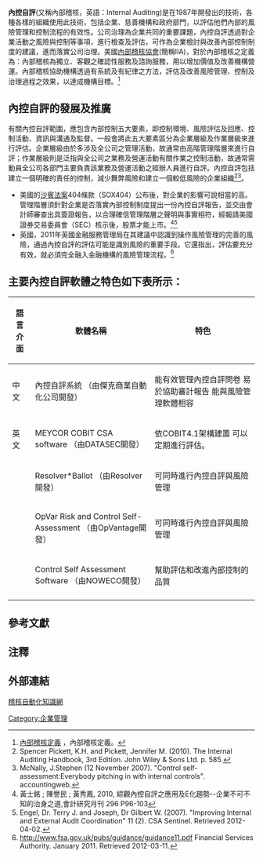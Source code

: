 '''內控自評'''(又稱內部稽核，英語：Internal Auditing)是在1987年開發出的技術，各種各樣的組織使用此技術，包括企業、慈善機構和政府部門，以評估他們內部的風險管理和控制流程的有效性。公司治理為企業共同的重要課題，內控自評透過對企業活動之風險與控制等事項，進行檢查及評估，可作為企業檢討與改善內部控制制度的建議，進而落實公司治理。美國[[国际内部审计师协会|內部稽核協會]](簡稱IIA)，對於內部稽核之定義為：內部稽核為獨立、客觀之確認性服務及諮詢服務，用以增加價值及改善機構營運。內部稽核協助機構透過有系統及有紀律之方法，評估及改善風險管理、控制及治理過程之效果，以達成機構目標。<ref>[https://na.theiia.org/standards-guidance/mandatory-guidance/Pages/Definition-of-Internal-Auditing.aspx 內部稽核定義] {{Wayback|url=https://na.theiia.org/standards-guidance/mandatory-guidance/Pages/Definition-of-Internal-Auditing.aspx |date=20201123160857 }}，內部稽核定義。</ref>{{NoteTag|原文為：Internal auditing is an independent, objective assurance and consulting activity designed to add value and improve an organization's operations. It helps an organization accomplish its objectives by bringing a systematic, disciplined approach to evaluate and improve the effectiveness of risk management, control, and governance processes.}}

==內控自評的發展及推廣==
有關內控自評範圍，應包含內部控制五大要素，即控制環境、風險評估及回應、控制活動、資訊與溝通及監督。一般會將此五大要素區分為企業層級及作業層級來進行評估。企業層級由於多涉及全公司之管理活動，故通常由高階管理階層來進行自評；作業層級則是泛指與全公司之業務及營運活動有關作業之控制活動，故通常需動員全公司各部門主要負責該業務及營運活動之經辦人員進行自評。內控自評包括建立一個明確的責任的控制，減少舞弊風險和建立一個較低風險的企業組織<ref>Spencer Pickett, K.H. and Pickett, Jennifer M. (2010). The Internal Auditing Handbook, 3rd Edition. John Wiley & Sons Ltd. p. 585.</ref><ref>McNally, J.Stephen (12 November 2007). "Control self-assessment:Everybody pitching in with internal controls". accountingweb.</ref>。
*美國的[[沙賓法案|沙賓法案]]404條款（SOX404）公布後，對企業的影響可說相當的高。管理階層須針對企業是否落實內部控制制度提出一份內控自評報告，並交由會計師審查出具簽證報告，以合理確信管理階層之聲明與事實相符，經報請美國證券交易委員會（SEC）核示後，股票才能上市。<ref>	黃士銘 ; 陳譽民 ; 黃秀鳳, 2010, 綜觀內控自評之應用及E化趨勢--企業不可不知的治身之道,會計研究月刊  296 P96-103</ref><ref>Engel, Dr. Terry J. and Joseph, Dr Gilbert W. (2007). "Improving Internal and External Audit Coordination" 11 (2). CSA Sentinel. Retrieved 2012-04-02.</ref>
*英國，2011年英國金融服務管理局在其建議中認識到操作風險管理的完善的風險，通過內控自評的評估可能是識別風險的重要手段。它還指出，評估要充分有效，就必須完全融入金融機構的風險管理流程。<ref>http://www.fsa.gov.uk/pubs/guidance/guidance11.pdf {{Wayback|url=http://www.fsa.gov.uk/pubs/guidance/guidance11.pdf |date=20181003025702 }}  Financial Services Authority. January 2011. Retrieved 2012-03-11.</ref>

==主要內控自評軟體之特色如下表所示：==


{| class="wikitable"
|-
! 語言介面!! 軟體名稱 !! 特色
|-
| 中文 || 內控自評系統
（由傑克商業自動化公司開發）
 ||能有效管理內控自評問卷
易於協助審計報告
能與風險管理軟體相容

|-
|  英文   || MEYCOR COBIT CSA software
（由DATASEC開發）
 || 依COBIT4.1架構建置
可以定期進行評估。

|-
|  || Resolver*Ballot
（由Resolver開發）
 || 可同時進行內控自評與風險管理
|-
|      || OpVar Risk and Control Self-Assessment
（由OpVantage開發）
 || 可同時進行內控自評與風險管理
|-
|  || Control Self Assessment Software
（由NOWECO開發）
 || 幫助評估和改進內部控制的品質
|-
|}
==參考文獻==
{{reflist}}

== 注釋 ==
{{NoteFoot}}
==外部連結==
[https://web.archive.org/web/20150315152656/http://www.acl.com.tw/index/index.php 稽核自動化知識網]
[[Category:企業管理|Category:企業管理]]